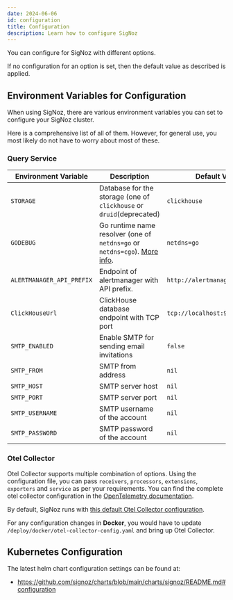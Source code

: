 ```yaml
---
date: 2024-06-06
id: configuration
title: Configuration
description: Learn how to configure SigNoz
---
```


You can configure for SigNoz with different options.

If no configuration for an option is set, then the default value as described is applied.

## Environment Variables for Configuration

When using SigNoz, there are various environment variables you can set to configure your SigNoz cluster.

Here is a comprehensive list of all of them. However, for general use, you most likely do not have to worry about most of these.

### Query Service

| Environment Variable | Description | Default Value |
| -------- | ----------- | ------------- |
| `STORAGE` | Database for the storage (one of `clickhouse` or `druid`(deprecated) | `clickhouse` |
| `GODEBUG` | Go runtime name resolver (one of `netdns=go` or `netdns=cgo`). [More info](https://pkg.go.dev/net#hdr-Name_Resolution). | `netdns=go` |
| `ALERTMANAGER_API_PREFIX` | Endpoint of alertmanager with API prefix. | `http://alertmanager:9093/api/` |
| `ClickHouseUrl`| ClickHouse database endpoint with TCP port | `tcp://localhost:9000` |
| `SMTP_ENABLED` | Enable SMTP for sending email invitations | `false` |
| `SMTP_FROM` | SMTP from address | `nil` |
| `SMTP_HOST` | SMTP server host | `nil` |
| `SMTP_PORT` | SMTP server port | `nil` |
| `SMTP_USERNAME` | SMTP username of the account | `nil` |
| `SMTP_PASSWORD` | SMTP password of the account | `nil` |


### Otel Collector

Otel Collector supports multiple combination of options.
Using the configuration file, you can pass `receivers`, `processors`, `extensions`, `exporters` and `service` as per your requirements.
You can find the complete otel collector configuration in the [OpenTelemetry documentation](https://opentelemetry.io/docs/collector/configuration/).

By default, SigNoz runs with [this default Otel Collector configuration](https://github.com/SigNoz/signoz/blob/main/deploy/docker/otel-collector-config.yaml).

For any configuration changes in **Docker**, you would have to update `/deploy/docker/otel-collector-config.yaml` and bring up Otel Collector.



## Kubernetes Configuration

The latest helm chart configuration settings can be found at:
- https://github.com/signoz/charts/blob/main/charts/signoz/README.md#configuration
